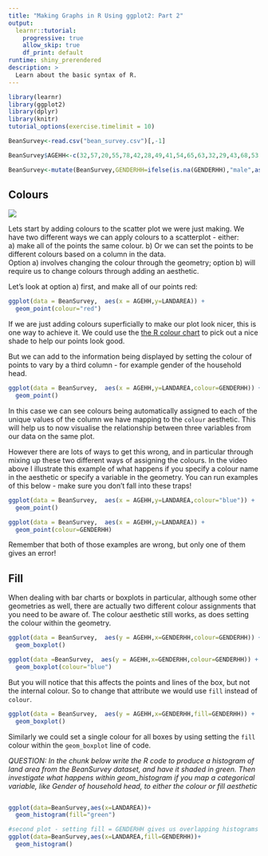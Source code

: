 ```yaml
---
title: "Making Graphs in R Using ggplot2: Part 2"
output: 
  learnr::tutorial:
    progressive: true
    allow_skip: true
    df_print: default
runtime: shiny_prerendered
description: >
  Learn about the basic syntax of R.
---
```


```r
library(learnr)
library(ggplot2)
library(dplyr)
library(knitr)
tutorial_options(exercise.timelimit = 10)

BeanSurvey<-read.csv("bean_survey.csv")[,-1]

BeanSurvey$AGEHH<-c(32,57,20,55,78,42,28,49,41,54,65,63,32,29,43,68,53,39,25,44,23,47,32,26,25,29,44,23,58,69,26,65,75,51,38,24,35,29,37,45,50,23,60,32,70,43,51,28,65,33)

BeanSurvey<-mutate(BeanSurvey,GENDERHH=ifelse(is.na(GENDERHH),"male",as.character(GENDERHH)))


```


## Colours  

![](https://youtu.be/-ibuoSs6AoA)

Lets start by adding colours to the scatter plot we were just making. We have two different ways we can apply colours to a scatterplot - either:  
a) make all of the points the same colour. 
b) Or we can set the points to be different colours based on a column in the data.  
Option a) involves changing the colour through the geometry; option b) will require us to change colours through adding an aesthetic.

Let's look at option a) first, and make all of our points red:

```r
ggplot(data = BeanSurvey,  aes(x = AGEHH,y=LANDAREA)) + 
  geom_point(colour="red")
```

If we are just adding colours superficially to make our plot look nicer, this is one way to achieve it. We could use the  <a href="http://www.stat.columbia.edu/~tzheng/files/Rcolor.pdf" target="_blank">the R colour chart</a> to pick out a nice shade to help our points look good.

But we can add to the information being displayed by setting the colour of points to vary by a third column - for example gender of the household head. 

```r
ggplot(data = BeanSurvey,  aes(x = AGEHH,y=LANDAREA,colour=GENDERHH)) + 
  geom_point()
```

In this case we can see colours being automatically assigned to each of the unique values of the column we have mapping to the `colour` aesthetic. This will help us to now visualise the relationship between three variables from our data on the same plot.

However there are lots of ways to get this wrong, and in particular through mixing up these two different ways of assigning the colours. In the video above I illustrate this example of what happens if you specify a colour name in the aesthetic or specify a variable in the geometry.
You can run examples of this below - make sure you don't fall into these traps!

```r

ggplot(data = BeanSurvey,  aes(x = AGEHH,y=LANDAREA,colour="blue")) + 
  geom_point()
```


```r

ggplot(data = BeanSurvey,  aes(x = AGEHH,y=LANDAREA)) + 
  geom_point(colour=GENDERHH)
```

Remember that both of those examples are wrong, but only one of them gives an error!

## Fill

When dealing with bar charts or boxplots in particular, although some other geometries as well, there are actually two different colour assignments that you need to be aware of. The colour aesthetic still works, as does setting the colour within the geometry.

```r
ggplot(data = BeanSurvey,  aes(y = AGEHH,x=GENDERHH,colour=GENDERHH)) + 
  geom_boxplot()
```

```r
ggplot(data =BeanSurvey,  aes(y = AGEHH,x=GENDERHH,colour=GENDERHH)) + 
  geom_boxplot(colour="blue")
```

But you will notice that this affects the points and lines of the box, but not the internal colour. So to change that attribute we would use `fill` instead of `colour`.

```r
ggplot(data = BeanSurvey,  aes(y = AGEHH,x=GENDERHH,fill=GENDERHH)) + 
  geom_boxplot()
```

Similarly we could set a single colour for all boxes by using setting the `fill` colour within the `geom_boxplot` line of code.



*QUESTION: In the chunk below write the R code to produce a histogram of land area from the BeanSurvey dataset, and have it shaded in green. Then investigate what happens within geom_histogram if you map a categorical variable, like Gender of household head, to either the colour or fill aesthetic*

```r

```

```r
ggplot(data=BeanSurvey,aes(x=LANDAREA))+
  geom_histogram(fill="green")

#second plot - setting fill = GENDERHH gives us overlapping histograms with different colours. Can be useful for comparing distributions, but a little confusing, because the genders are stacked on top of each other so comparing is not easy. We will learn how to separate this out a little bit later in the course.
ggplot(data=BeanSurvey,aes(x=LANDAREA,fill=GENDERHH))+
  geom_histogram()
```
